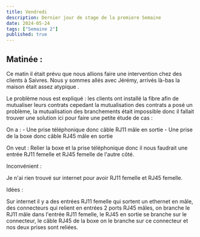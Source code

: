 ```yaml
---
title: Vendredi
description: Dernier jour de stage de la premiere Semaine
date: 2024-05-24
tags: ["Semaine 2"]
published: true
---
```


## Matinée :
Ce matin il était prévu que nous allions faire une intervention chez des clients à Saivres.
Nous y sommes allés avec Jérémy, arrivés là-bas la maison était assez atypique .

Le problème nous est expliqué : les clients ont installé la fibre afin de mutualiser leurs contrats cepedant la mutualisation des contrats a posé
un problème, la mutualisation des branchements était impossible donc il fallait trouver une solution ici pour faire une petite étude de cas :

On a :
    - Une prise téléphonique donc câble RJ11 mâle en sortie 
    - Une prise de la boxe donc câble RJ45 mâle en sortie

On veut :
    Relier la boxe et la prise téléphonique donc il nous faudrait une entrée RJ11 femelle et RJ45 femelle de l'autre côté.

Inconvénient :


Je n'ai rien trouvé sur internet pour avoir RJ11 femelle et RJ45 femelle.

Idées : 

Sur internet il y a des entrées RJ11 femelle qui sortent un ethernet en mâle, des connecteurs qui relient en entrées 2 ports RJ45 mâles, on branche le
RJ11 mâle dans l'entrée RJ11 femelle, le RJ45 en sortie se branche sur le connecteur, le câble RJ45 de la boxe on le branche sur ce connecteur et
nos deux prises sont reliées.